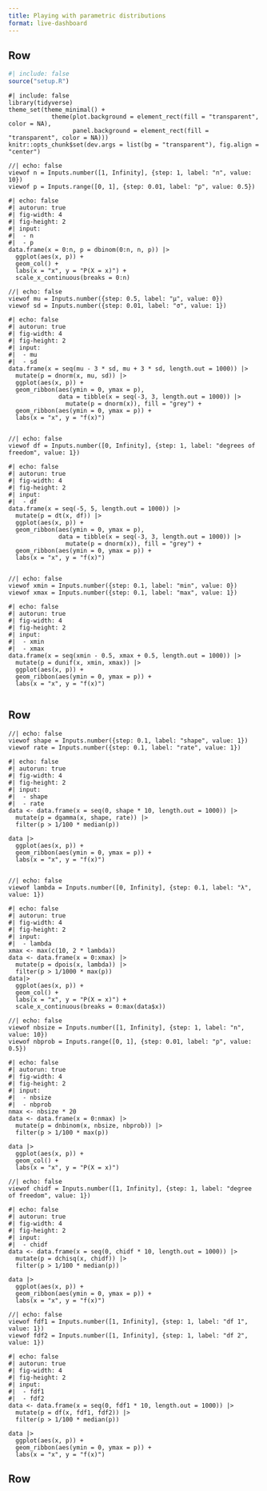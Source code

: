 ```yaml
---
title: Playing with parametric distributions
format: live-dashboard
---
```





## Row {height=50% .flow}



::: {.card  title="Binomial distribution"}

```r
#| include: false
source("setup.R")
```


```webr
#| include: false
library(tidyverse)
theme_set(theme_minimal() + 
            theme(plot.background = element_rect(fill = "transparent", color = NA),
                  panel.background = element_rect(fill = "transparent", color = NA)))
knitr::opts_chunk$set(dev.args = list(bg = "transparent"), fig.align = "center")
```

```ojs
//| echo: false
viewof n = Inputs.number([1, Infinity], {step: 1, label: "n", value: 10})
viewof p = Inputs.range([0, 1], {step: 0.01, label: "p", value: 0.5})
```

```webr
#| echo: false
#| autorun: true
#| fig-width: 4
#| fig-height: 2
#| input:
#|  - n
#|  - p
data.frame(x = 0:n, p = dbinom(0:n, n, p)) |> 
  ggplot(aes(x, p)) +
  geom_col() +
  labs(x = "x", y = "P(X = x)") +
  scale_x_continuous(breaks = 0:n)
```


:::


::: {.card  title="Normal distribution -- grey N(0,1)"}

```ojs
//| echo: false
viewof mu = Inputs.number({step: 0.5, label: "μ", value: 0})
viewof sd = Inputs.number({step: 0.01, label: "σ", value: 1})
```

```webr
#| echo: false
#| autorun: true
#| fig-width: 4
#| fig-height: 2
#| input:
#|  - mu
#|  - sd
data.frame(x = seq(mu - 3 * sd, mu + 3 * sd, length.out = 1000)) |>
  mutate(p = dnorm(x, mu, sd)) |>
  ggplot(aes(x, p)) +
  geom_ribbon(aes(ymin = 0, ymax = p),
              data = tibble(x = seq(-3, 3, length.out = 1000)) |> 
                mutate(p = dnorm(x)), fill = "grey") +
  geom_ribbon(aes(ymin = 0, ymax = p)) +
  labs(x = "x", y = "f(x)") 
  
```


:::

::: {.card  title="t distribution -- grey N(0,1)"}

```ojs
//| echo: false
viewof df = Inputs.number([0, Infinity], {step: 1, label: "degrees of freedom", value: 1})
```

```webr
#| echo: false
#| autorun: true
#| fig-width: 4
#| fig-height: 2
#| input:
#|  - df
data.frame(x = seq(-5, 5, length.out = 1000)) |>
  mutate(p = dt(x, df)) |>
  ggplot(aes(x, p)) +
  geom_ribbon(aes(ymin = 0, ymax = p),
              data = tibble(x = seq(-3, 3, length.out = 1000)) |> 
                mutate(p = dnorm(x)), fill = "grey") +
  geom_ribbon(aes(ymin = 0, ymax = p)) +
  labs(x = "x", y = "f(x)") 
  
```


:::


::: {.card  title="Uniform distribution"}

```ojs
//| echo: false
viewof xmin = Inputs.number({step: 0.1, label: "min", value: 0})
viewof xmax = Inputs.number({step: 0.1, label: "max", value: 1})
```

```webr
#| echo: false
#| autorun: true
#| fig-width: 4
#| fig-height: 2
#| input:
#|  - xmin
#|  - xmax
data.frame(x = seq(xmin - 0.5, xmax + 0.5, length.out = 1000)) |>
  mutate(p = dunif(x, xmin, xmax)) |>
  ggplot(aes(x, p)) +
  geom_ribbon(aes(ymin = 0, ymax = p)) +
  labs(x = "x", y = "f(x)") 
  
```


:::

## Row

::: {.card  title="Gamma distribution"}

```ojs
//| echo: false
viewof shape = Inputs.number({step: 0.1, label: "shape", value: 1})
viewof rate = Inputs.number({step: 0.1, label: "rate", value: 1})
```

```webr
#| echo: false
#| autorun: true
#| fig-width: 4
#| fig-height: 2
#| input:
#|  - shape
#|  - rate
data <- data.frame(x = seq(0, shape * 10, length.out = 1000)) |>
  mutate(p = dgamma(x, shape, rate)) |> 
  filter(p > 1/100 * median(p))

data |>
  ggplot(aes(x, p)) +
  geom_ribbon(aes(ymin = 0, ymax = p)) +
  labs(x = "x", y = "f(x)") 
  
```


:::


::: {.card  title="Poisson distribution"}

```ojs
//| echo: false
viewof lambda = Inputs.number([0, Infinity], {step: 0.1, label: "λ", value: 1})
```

```webr
#| echo: false
#| autorun: true
#| fig-width: 4
#| fig-height: 2
#| input:
#|  - lambda
xmax <- max(c(10, 2 * lambda))
data <- data.frame(x = 0:xmax) |>
  mutate(p = dpois(x, lambda)) |> 
  filter(p > 1/1000 * max(p))
data|>
  ggplot(aes(x, p)) +
  geom_col() +
  labs(x = "x", y = "P(X = x)") +
  scale_x_continuous(breaks = 0:max(data$x))
```


:::


::: {.card  title="Negative binomial distribution"}

```ojs
//| echo: false
viewof nbsize = Inputs.number([1, Infinity], {step: 1, label: "n", value: 10})
viewof nbprob = Inputs.range([0, 1], {step: 0.01, label: "p", value: 0.5})

```

```webr
#| echo: false
#| autorun: true
#| fig-width: 4
#| fig-height: 2
#| input:
#|  - nbsize
#|  - nbprob
nmax <- nbsize * 20
data <- data.frame(x = 0:nmax) |>
  mutate(p = dnbinom(x, nbsize, nbprob)) |>
  filter(p > 1/100 * max(p)) 

data |> 
  ggplot(aes(x, p)) +
  geom_col() +
  labs(x = "x", y = "P(X = x)") 
```


:::

::: {.card  title="Chi-square distribution"}

```ojs
//| echo: false
viewof chidf = Inputs.number([1, Infinity], {step: 1, label: "degree of freedom", value: 1})
```

```webr
#| echo: false
#| autorun: true
#| fig-width: 4
#| fig-height: 2
#| input:
#|  - chidf
data <- data.frame(x = seq(0, chidf * 10, length.out = 1000)) |>
  mutate(p = dchisq(x, chidf)) |>
  filter(p > 1/100 * median(p)) 

data |> 
  ggplot(aes(x, p)) +
  geom_ribbon(aes(ymin = 0, ymax = p)) +
  labs(x = "x", y = "f(x)") 
```


:::

::: {.card  title="F distribution"}

```ojs
//| echo: false
viewof fdf1 = Inputs.number([1, Infinity], {step: 1, label: "df 1", value: 1})
viewof fdf2 = Inputs.number([1, Infinity], {step: 1, label: "df 2", value: 1})
```

```webr
#| echo: false
#| autorun: true
#| fig-width: 4
#| fig-height: 2
#| input:
#|  - fdf1
#|  - fdf2
data <- data.frame(x = seq(0, fdf1 * 10, length.out = 1000)) |>
  mutate(p = df(x, fdf1, fdf2)) |>
  filter(p > 1/100 * median(p)) 

data |> 
  ggplot(aes(x, p)) +
  geom_ribbon(aes(ymin = 0, ymax = p)) +
  labs(x = "x", y = "f(x)") 
```


:::


## Row